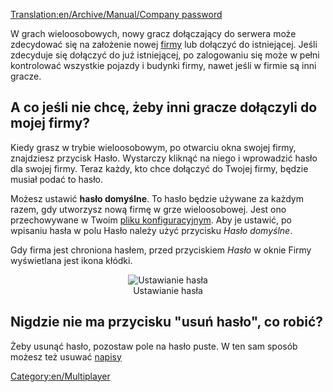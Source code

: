 [[Translation:en/Archive/Manual/Company password]]


W grach wieloosobowych, nowy gracz dołączający do serwera może zdecydować się na założenie nowej [[pl/Manual/Firma transportowa|firmy]] lub dołączyć do istniejącej. Jeśli zdecyduje się dołączyć do już istniejącej, po zalogowaniu się może w pełni kontrolować wszystkie pojazdy i budynki firmy, nawet jeśli w firmie są inni gracze.

==A co jeśli nie chcę, żeby inni gracze dołączyli do mojej firmy?==

Kiedy grasz w trybie wieloosobowym, po otwarciu okna swojej firmy, znajdziesz przycisk Hasło. Wystarczy kliknąć na niego i wprowadzić hasło dla swojej firmy. Teraz każdy, kto chce dołączyć do Twojej firmy, będzie musiał podać to hasło.

Możesz ustawić '''hasło domyślne'''. To hasło będzie używane za każdym razem, gdy utworzysz nową firmę w grze wieloosobowej. Jest ono przechowywane w Twoim [[pl/Archive/Manual/Settings/Openttd.cfg|pliku konfiguracyjnym]]. Aby je ustawić, po wpisaniu hasła w polu Hasło należy użyć przycisku ''Hasło domyślne''.

Gdy firma jest chroniona hasłem, przed przyciskiem ''Hasło'' w oknie Firmy wyświetlana jest ikona kłódki. 

<center>[[File:pl/Hasło firmy.png|center|frame|Ustawianie hasła]]</center>

==Nigdzie nie ma przycisku "usuń hasło", co robić?==

Żeby usunąć hasło, pozostaw pole na hasło puste. W ten sam sposób możesz też usuwać [[pl/Manual/Napis|napisy]]

[[Category:en/Multiplayer]]
